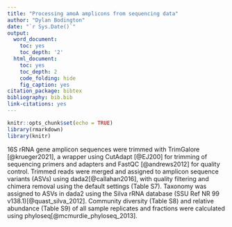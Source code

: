 ```yaml
---
title: "Processing amoA amplicons from sequencing data"
author: "Dylan Bodington"
date: "`r Sys.Date()`"
output:
  word_document:
    toc: yes
    toc_depth: '2'
  html_document:
    toc: yes
    toc_depth: 2
    code_folding: hide
    fig_caption: yes
citation_package: bibtex
bibliography: bib.bib
link-citations: yes
---
```


```r
knitr::opts_chunk$set(echo = TRUE)
library(rmarkdown)
library(knitr)
```

16S rRNA gene amplicon sequences were trimmed with TrimGalore [@krueger2021], a wrapper using CutAdapt [@EJ200] for trimming of sequencing primers and adapters and FastQC [@andrews2012] for quality control. Trimmed reads were merged and assigned to amplicon sequence variants (ASVs) using dada2[@callahan2016], with quality filtering and chimera removal using the default settings (Table S7). Taxonomy was assigned to ASVs in dada2 using the Silva rRNA database (SSU Ref NR 99 v138.1)[@quast_silva_2012]. Community diversity (Table S8) and relative abundance (Table S9) of all sample replicates and fractions were calculated using phyloseq[@mcmurdie_phyloseq_2013]. 
